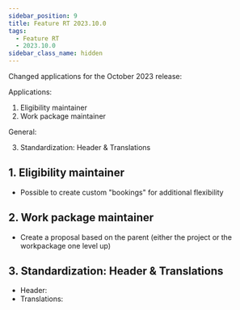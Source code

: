 ```yaml
---
sidebar_position: 9
title: Feature RT 2023.10.0
tags:
  - Feature RT
  - 2023.10.0
sidebar_class_name: hidden
---
```


Changed applications for the October 2023 release:

Applications:

1. Eligibility maintainer
2. Work package maintainer

General:

3. Standardization: Header & Translations


## 1. Eligibility maintainer

- Possible to create custom "bookings" for additional flexibility 

## 2. Work package maintainer

- Create a proposal based on the parent (either the project or the workpackage one level up)

## 3. Standardization: Header & Translations

- Header:
- Translations:
